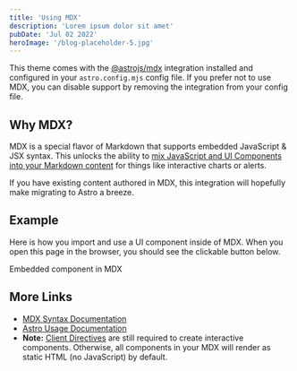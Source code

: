 ```yaml
---
title: 'Using MDX'
description: 'Lorem ipsum dolor sit amet'
pubDate: 'Jul 02 2022'
heroImage: '/blog-placeholder-5.jpg'
---
```


This theme comes with the [@astrojs/mdx](https://docs.astro.build/en/guides/integrations-guide/mdx/)
integration installed and configured in your `astro.config.mjs` config file. If you prefer not to
use MDX, you can disable support by removing the integration from your config file.

## Why MDX?

MDX is a special flavor of Markdown that supports embedded JavaScript & JSX syntax. This unlocks the
ability to
[mix JavaScript and UI Components into your Markdown content](https://docs.astro.build/en/guides/markdown-content/#mdx-features)
for things like interactive charts or alerts.

If you have existing content authored in MDX, this integration will hopefully make migrating to
Astro a breeze.

## Example

Here is how you import and use a UI component inside of MDX. When you open this page in the browser,
you should see the clickable button below.


<NavLink href='#' onclick="alert('clicked!')">
  Embedded component in MDX
</NavLink>

## More Links

- [MDX Syntax Documentation](https://mdxjs.com/docs/what-is-mdx)
- [Astro Usage Documentation](https://docs.astro.build/en/guides/markdown-content/#markdown-and-mdx-pages)
- **Note:**
  [Client Directives](https://docs.astro.build/en/reference/directives-reference/#client-directives)
  are still required to create interactive components. Otherwise, all components in your MDX will
  render as static HTML (no JavaScript) by default.

